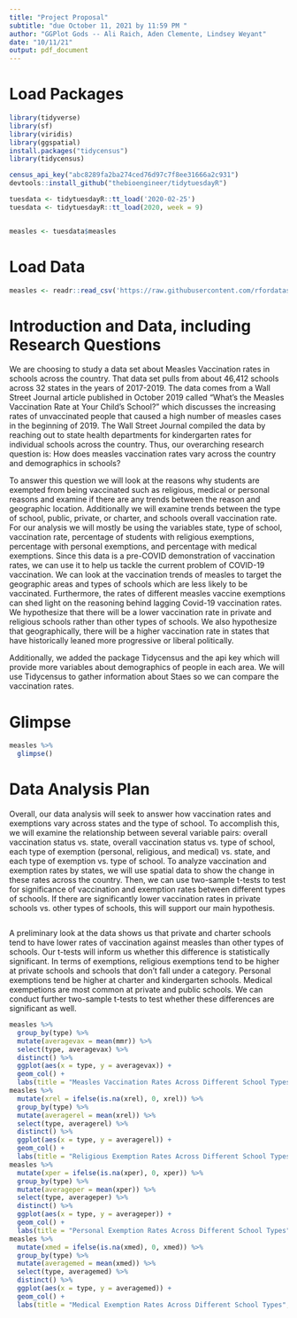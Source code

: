 ```yaml
---
title: "Project Proposal"
subtitle: "due October 11, 2021 by 11:59 PM "
author: "GGPlot Gods -- Ali Raich, Aden Clemente, Lindsey Weyant"
date: "10/11/21"
output: pdf_document
---
```


# Load Packages

```r
library(tidyverse) 
library(sf)
library(viridis)
library(ggspatial)
install.packages("tidycensus")
library(tidycensus)

census_api_key("abc8289fa2ba274ced76d97c7f8ee31666a2c931")
devtools::install_github("thebioengineer/tidytuesdayR")

tuesdata <- tidytuesdayR::tt_load('2020-02-25')
tuesdata <- tidytuesdayR::tt_load(2020, week = 9)


measles <- tuesdata$measles
``` 

# Load Data
```r
measles <- readr::read_csv('https://raw.githubusercontent.com/rfordatascience/tidytuesday/master/data/2020/2020-02-25/measles.csv')
```


# Introduction and Data, including Research Questions

We are choosing to study a data set about Measles Vaccination rates in schools across the country. That data set pulls from about 46,412 schools across 32 states in the years of 2017-2019. The data comes from a Wall Street Journal article published in October 2019 called “What’s the Measles Vaccination Rate at Your Child’s School?” which discusses the increasing rates of unvaccinated people that caused a high number of measles cases in the beginning of 2019. The Wall Street Journal compiled the data by reaching out to state health departments for kindergarten rates for individual schools across the country. Thus, our overarching research question is: How does measles vaccination rates vary across the country and demographics in schools? 
  
  To answer this question we will look at the reasons why students are exempted from being vaccinated such as religious, medical or personal reasons and examine if there are any trends between the reason and geographic location. Additionally we will examine trends between the type of school, public, private, or charter, and schools overall vaccination rate. For our analysis we will mostly be using the variables state, type of school, vaccination rate, percentage of students with religious exemptions, percentage with personal exemptions, and percentage with medical exemptions. Since this data is a pre-COVID demonstration of vaccination rates, we can use it to help us tackle the current problem of COVID-19 vaccination. We can look at the vaccination trends of measles to target the geographic areas and types of schools which are less likely to be vaccinated. Furthermore, the rates of different measles vaccine exemptions can shed light on the reasoning behind lagging Covid-19 vaccination rates. We hypothesize that there will be a lower vaccination rate in private and religious schools rather than other types of schools. We also hypothesize that geographically, there will be a higher vaccination rate in states that have historically leaned more progressive or liberal politically.
  
  Additionally, we added the package Tidycensus and the api key which will provide more variables about demographics of people in each area. We will use Tidycensus to gather information about Staes so we can compare the vaccination rates.


# Glimpse

```r
measles %>%
  glimpse()
```


# Data Analysis Plan

Overall, our data analysis will seek to answer how vaccination rates and exemptions vary across states and the type of school. To accomplish this, we will examine the relationship between several variable pairs: overall vaccination status vs. state, overall vaccination status vs. type of school, each type of exemption (personal, religious, and medical) vs. state, and each type of exemption vs. type of school. To analyze vaccination and exemption rates by states, we will use spatial data to show the change in these rates across the country. Then, we can use two-sample t-tests to test for significance of vaccination and exemption rates between different types of schools. If there are significantly lower vaccination rates in private schools vs. other types of schools, this will support our main hypothesis.

```r

```

  A preliminary look at the data shows us that private and charter schools tend to have lower rates of vaccination against measles than other types of schools. Our t-tests will inform us whether this difference is statistically significant. In terms of exemptions, religious exemptions tend to be higher at private schools and schools that don't fall under a category. Personal exemptions tend be higher at charter and kindergarten schools. Medical exempetions are most common at private and public schools. We can conduct further two-sample t-tests to test whether these differences are significant as well. 

```r
measles %>%
  group_by(type) %>%
  mutate(averagevax = mean(mmr)) %>%
  select(type, averagevax) %>%
  distinct() %>%
  ggplot(aes(x = type, y = averagevax)) +
  geom_col() +
  labs(title = "Measles Vaccination Rates Across Different School Types", x = "School Type", y = "Pecentage of Students Vaccinated")
measles %>%
  mutate(xrel = ifelse(is.na(xrel), 0, xrel)) %>%
  group_by(type) %>%
  mutate(averagerel = mean(xrel)) %>%
  select(type, averagerel) %>%
  distinct() %>%
  ggplot(aes(x = type, y = averagerel)) +
  geom_col() +
  labs(title = "Religious Exemption Rates Across Different School Types", x = "School Type", y = "Pecentage of Students with Religious Exemption")
measles %>%
  mutate(xper = ifelse(is.na(xper), 0, xper)) %>%
  group_by(type) %>%
  mutate(averageper = mean(xper)) %>%
  select(type, averageper) %>%
  distinct() %>%
  ggplot(aes(x = type, y = averageper)) +
  geom_col() +
  labs(title = "Personal Exemption Rates Across Different School Types", x = "School Type", y = "Pecentage of Students with Personal Exemption")
measles %>%
  mutate(xmed = ifelse(is.na(xmed), 0, xmed)) %>%
  group_by(type) %>%
  mutate(averagemed = mean(xmed)) %>%
  select(type, averagemed) %>%
  distinct() %>%
  ggplot(aes(x = type, y = averagemed)) +
  geom_col() +
  labs(title = "Medical Exemption Rates Across Different School Types", x = "School Type", y = "Pecentage of Students with Medical Exemption")
```

